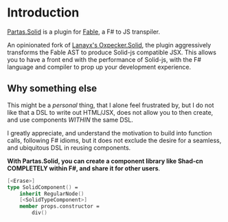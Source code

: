 

# Introduction

[Partas.Solid](https://github.com/shayanhabibi/Partas.Solid) is a plugin for [Fable](https://fable.io/), a F# to JS
transpiler.

An opinionated fork of [Lanayx's Oxpecker.Solid](https://github.com/lanayx/Oxpecker), the plugin aggressively transforms
the Fable AST to produce Solid-js compatible JSX. This allows you to have a front end with the performance of Solid-js,
with the F# language and compiler to prop up your development experience.

## Why something else

This might be a *personal* thing, that I alone feel frustrated by, but I do not like that a DSL to write out HTML/JSX,
does not allow you to then create, and use components _WITHIN_ the same DSL.

I greatly appreciate, and understand the motivation to build into function calls, following F# idioms, but it does
not exclude the desire for a seamless, and ubiquitous DSL in reusing components.

**With Partas.Solid, you can create a component library like Shad-cn COMPLETELY within F#, and share it for other users**.

```fsharp
[<Erase>]
type SolidComponent() =
    inherit RegularNode()
    [<SolidTypeComponent>]
    member props.constructor =
        div()
```